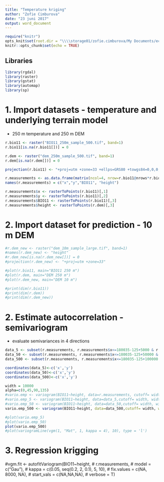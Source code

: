 ```yaml
---
title: "Temperature kriging"
author: "Zofie Cimburova"
date: "23 juni 2017"
output: word_document
---
```


```r
require("knitr")
opts_knit$set(root.dir = "\\\\storage01/zofie.cimburova/My Documents/ecofunc/DATA/sample")
knitr::opts_chunk$set(echo = TRUE)
```

## Libraries
```r
library(rgdal)   
library(raster)
library(gstat)
library(automap)
library(sp)
```

# 1. Import datasets - temperature and underlying terrain model
- 250 m temperature and 250 m DEM

```r
r.bio11 <- raster("BIO11_250m_sample_500.tif", band=1)
r.bio11[is.na(r.bio11[])] = 0

r.dem <- raster("dem_250m_sample_500.tif", band=1)
r.dem[is.na(r.dem[])] = 0

projection(r.bio11) <- "+proj=utm +zone=33 +ellps=GRS80 +towgs84=0,0,0,0,0,0,0 +units=m +no_defs"

r.measurements <- as.data.frame(matrix(ncol=4, nrow=r.bio11@nrows*r.bio11@ncols))
names(r.measurements) = c("x","y","BIO11", "height")

r.measurements$x <- rasterToPoints(r.bio11)[,1]
r.measurements$y <- rasterToPoints(r.bio11)[,2]
r.measurements$BIO11 <- rasterToPoints(r.bio11)[,3]
r.measurements$height <- rasterToPoints(r.dem)[,3]

```

# 2. Import dataset for prediction - 10 m DEM

```r
#r.dem_new <- raster("dem_10m_sample_large.tif", band=1)
#names(r.dem_new) <- "height"
#r.dem_new[is.na(r.dem_new[])] = 0
#projection(r.dem_new) <- "+proj=utm +zone=33"
```


```r
#plot(r.bio11, main="BIO11 250 m")
#plot(r.dem, main="DEM 250 m")
#plot(r.dem_new, main="DEM 10 m")
```

```r
#print(dim(r.bio11))
#print(dim(r.dem))
#print(dim(r.dem_new))
```

# 2. Estimate autocorrelation - semivariogram

- evaluate semivariances in 4 directions

```r
data_5 <- subset(r.measurements, r.measurements$x<=180035-125+5000 & r.measurements$y>=7020225+125-5000)
data_50 <- subset(r.measurements, r.measurements$x<=180035-125+50000 & r.measurements$y>=7020225+125-50000)
data_500 <- subset(r.measurements, r.measurements$x<=180035-125+100000 & r.measurements$y>=7020225+125-100000)

coordinates(data_5)<-c('x','y')
coordinates(data_50)<-c('x','y')
coordinates(data_500)<-c('x','y')
```

```r
width = 10000
alpha=c(0,45,90,135)
#vario.emp <- variogram(BIO11~height, data=r.measurements, cutoff= width, width=width/200, alpha=c(0,20,40,60,80,100,120,140,160))
#vario.emp_5 <- variogram(BIO11~height, data=data_5,cutoff= width, width=width/100, alpha=alpha)
#vario.emp_50 <- variogram(BIO11~height, data=data_50,cutoff= width, width=width/100, alpha=alpha)
vario.emp_500 <- variogram(BIO11~height, data=data_500,cutoff= width, width=width/100)
```

```r
#plot(vario.emp_5)
#plot(vario.emp_50)
plot(vario.emp_500)
#plot(variogramLine(vgm(1, "Mat", 1, kappa = 4), 10), type = 'l')
```


# 3. Regression krigging
#vgm.fit <- autofitVariogram(BIO11~height,
#                             r.measurements,
#                             model = c("Gau"),
#                             kappa = c(0.05, seq(0.2, 2, 0.1), 5, 10),
#                             fix.values = c(NA, 8000, NA),
#                             start_vals = c(NA,NA,NA),
#                             verbose = T)

